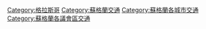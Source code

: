 [[Category:格拉斯哥|Category:格拉斯哥]]
[[Category:蘇格蘭交通|Category:蘇格蘭交通]]
[[Category:蘇格蘭各城市交通|Category:蘇格蘭各城市交通]]
[[Category:蘇格蘭各議會區交通|Category:蘇格蘭各議會區交通]]
